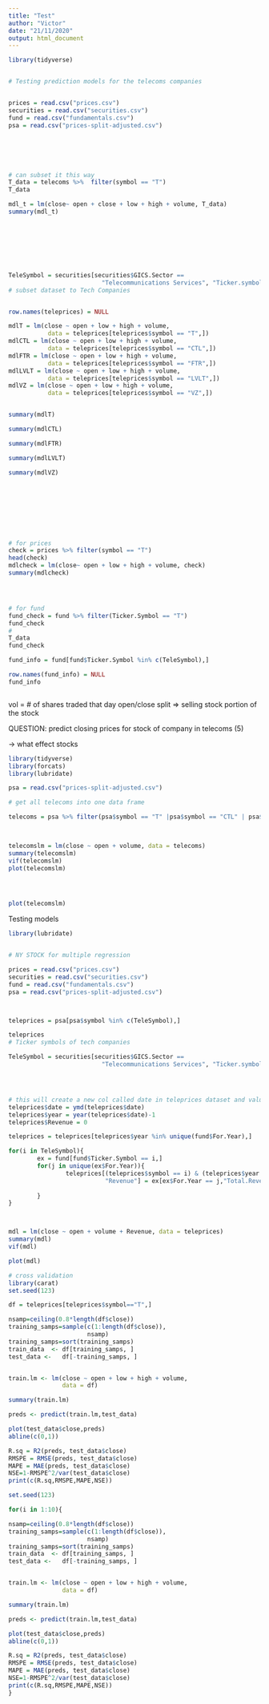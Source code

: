 ```yaml
---
title: "Test"
author: "Victor"
date: "21/11/2020"
output: html_document
---
```

```r

library(tidyverse)


# Testing prediction models for the telecoms companies


prices = read.csv("prices.csv")
securities = read.csv("securities.csv")
fund = read.csv("fundamentals.csv")
psa = read.csv("prices-split-adjusted.csv")






# can subset it this way 
T_data = telecoms %>%  filter(symbol == "T")
T_data

mdl_t = lm(close~ open + close + low + high + volume, T_data)
summary(mdl_t)








TeleSymbol = securities[securities$GICS.Sector == 
                          "Telecommunications Services", "Ticker.symbol"]
# subset dataset to Tech Companies


row.names(teleprices) = NULL

mdlT = lm(close ~ open + low + high + volume, 
           data = teleprices[teleprices$symbol == "T",])
mdlCTL = lm(close ~ open + low + high + volume, 
           data = teleprices[teleprices$symbol == "CTL",])
mdlFTR = lm(close ~ open + low + high + volume, 
           data = teleprices[teleprices$symbol == "FTR",])
mdlLVLT = lm(close ~ open + low + high + volume, 
           data = teleprices[teleprices$symbol == "LVLT",])
mdlVZ = lm(close ~ open + low + high + volume, 
           data = teleprices[teleprices$symbol == "VZ",])


summary(mdlT)

summary(mdlCTL)

summary(mdlFTR)

summary(mdlLVLT)

summary(mdlVZ)









# for prices 
check = prices %>% filter(symbol == "T")
head(check)
mdlcheck = lm(close~ open + low + high + volume, check)
summary(mdlcheck)




# for fund
fund_check = fund %>% filter(Ticker.Symbol == "T")
fund_check
#
T_data
fund_check

fund_info = fund[fund$Ticker.Symbol %in% c(TeleSymbol),]

row.names(fund_info) = NULL
fund_info



```

vol = # of shares traded that day
open/close
split => selling stock portion of the stock



QUESTION: predict closing prices for stock of company in telecoms (5)

-> what effect stocks 



```r
library(tidyverse)
library(forcats)
library(lubridate)

psa = read.csv("prices-split-adjusted.csv")

# get all telecoms into one data frame

telecoms = psa %>% filter(psa$symbol == "T" |psa$symbol == "CTL" | psa$symbol =="FTR"| psa$symbol == "LVLT"| psa$symbol == "VZ") 
                                                                          


telecomslm = lm(close ~ open + volume, data = telecoms)
summary(telecomslm)
vif(telecomslm)
plot(telecomslm)




plot(telecomslm)
```


Testing models 

```r
library(lubridate)


# NY STOCK for multiple regression

prices = read.csv("prices.csv")
securities = read.csv("securities.csv")
fund = read.csv("fundamentals.csv")
psa = read.csv("prices-split-adjusted.csv")



teleprices = psa[psa$symbol %in% c(TeleSymbol),]

teleprices
# Ticker symbols of tech companies

TeleSymbol = securities[securities$GICS.Sector == 
                          "Telecommunications Services", "Ticker.symbol"]




# this will create a new col called date in teleprices dataset and values are dates 
teleprices$date = ymd(teleprices$date)
teleprices$year = year(teleprices$date)-1
teleprices$Revenue = 0

teleprices = teleprices[teleprices$year %in% unique(fund$For.Year),]

for(i in TeleSymbol){
        ex = fund[fund$Ticker.Symbol == i,]
        for(j in unique(ex$For.Year)){
                teleprices[(teleprices$symbol == i) & (teleprices$year == j), 
                           "Revenue"] = ex[ex$For.Year == j,"Total.Revenue"]
                
        }
}



mdl = lm(close ~ open + volume + Revenue, data = teleprices)
summary(mdl)
vif(mdl)

plot(mdl)
```



```r

# cross validation
library(carat)
set.seed(123)

df = teleprices[teleprices$symbol=="T",]

nsamp=ceiling(0.8*length(df$close))
training_samps=sample(c(1:length(df$close)),
                      nsamp)
training_samps=sort(training_samps)
train_data  <- df[training_samps, ]
test_data <-   df[-training_samps, ]


train.lm <- lm(close ~ open + low + high + volume, 
               data = df)

summary(train.lm)

preds <- predict(train.lm,test_data)

plot(test_data$close,preds)
abline(c(0,1))

R.sq = R2(preds, test_data$close)
RMSPE = RMSE(preds, test_data$close)
MAPE = MAE(preds, test_data$close)
NSE=1-RMSPE^2/var(test_data$close)
print(c(R.sq,RMSPE,MAPE,NSE))

set.seed(123)

for(i in 1:10){

nsamp=ceiling(0.8*length(df$close))
training_samps=sample(c(1:length(df$close)),
                      nsamp)
training_samps=sort(training_samps)
train_data  <- df[training_samps, ]
test_data <-   df[-training_samps, ]


train.lm <- lm(close ~ open + low + high + volume, 
               data = df)

summary(train.lm)

preds <- predict(train.lm,test_data)

plot(test_data$close,preds)
abline(c(0,1))

R.sq = R2(preds, test_data$close)
RMSPE = RMSE(preds, test_data$close)
MAPE = MAE(preds, test_data$close)
NSE=1-RMSPE^2/var(test_data$close)
print(c(R.sq,RMSPE,MAPE,NSE))        
}


```

